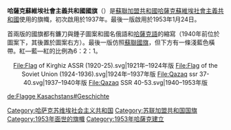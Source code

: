 
{{Infobox flag
| Name        = 哈薩克蘇維埃社會主義共和國
| Article     = 國旗
| Image       = Flag of the Kazakh SSR.svg
| Nickname    = 
| Use         = 110110
| Symbol      = {{FIAV|historical}}{{FIAV|twosided}}
| Proportion  = 1:2
| Adoption    = 1953年1月24日
| Design      = 最後一版仿照[[蘇聯國旗|蘇聯國旗]]，但下方有一條淺藍色橫帶。紅—藍—紅的比例為6：2：1。

| Designer    = 

| Type        =
| Imagetext2  = Reverse side of the flag after 1980.
| Image2      = Flag of the Kazakh Soviet Socialist Republic (reverse).svg
| Nickname2   = 反面旗幟
| Use2        = 
| Symbol2     = 
| Proportion2 = 1:2
| Adoption2   = 
| Design2     =
| Designer2   = 
}}

'''哈薩克蘇維埃社會主義共和國國旗'''（{{lang-ru|Флаг Казахской ССР}}）是[[蘇聯加盟共和國|蘇聯加盟共和國]][[哈薩克蘇維埃社會主義共和國|哈薩克蘇維埃社會主義共和國]]使用的旗幟，初次啟用於1937年。最後一版啟用於1953年1月24日。

首兩版的國旗都有鐮刀與錘子圖案和國名俄語和[[哈薩克語|哈薩克語]]的縮寫（1940年前位於圖案下，其後置於圖案右方）。最後一版仿照[[蘇聯國旗|蘇聯國旗]]，但下方有一條淺藍色橫帶。紅—藍—紅的比例為6：2：1。
<center>
<gallery>
File:Flag of Kirghiz ASSR (1920-25).svg|1921年–1924年版
File:Flag of the Soviet Union (1924-1936).svg|1924年–1937年版
File:Qazaq ssr 37-40.svg|1937–1940年版
File:Qazaq SSR 40-53.svg|1940–1953年版
</gallery>
</center>
{{Flag USSR}}
{{苏联小作品}}
{{旗帜小作品}}

[[Category:哈萨克苏维埃社会主义共和国|Category:哈萨克苏维埃社会主义共和国]]
[[Category:苏联加盟共和国国旗|Category:苏联加盟共和国国旗]]
[[Category:1953年面世的旗幟|Category:1953年面世的旗幟]]
[[Category:1953年哈薩克建立|Category:1953年哈薩克建立]]

[[de:Flagge_Kasachstans#Geschichte|de:Flagge Kasachstans#Geschichte]]